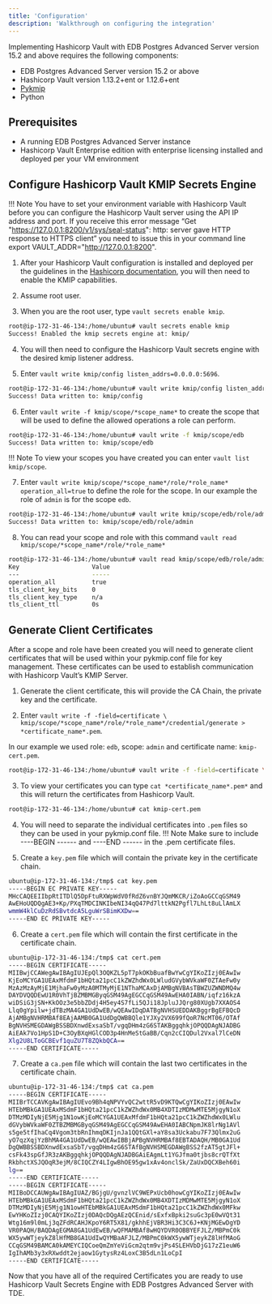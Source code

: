 ```yaml
---
title: 'Configuration'
description: 'Walkthrough on configuring the integration'
---
```


Implementing Hashicorp Vault with EDB Postgres Advanced Server version 15.2 and above requires the following components:

- EDB Postgres Advanced Server version 15.2 or above
- Hashicorp Vault version 1.13.2+ent or 1.12.6+ent
- [Pykmip](https://pypi.org/project/PyKMIP/#files)
- Python 

## Prerequisites

- A running EDB Postgres Advanced Server instance
- Hashicorp Vault Enterprise edition with enterprise licensing installed and deployed per your VM environment

## Configure Hashicorp Vault KMIP Secrets Engine

!!! Note
    You have to set your environment variable with Hashicorp Vault before you can configure the Hashicorp Vault server using the API IP address and port. If you receive this error message “Get "https://127.0.0.1:8200/v1/sys/seal-status": http: server gave HTTP response to HTTPS client” you need to issue this in your command line export VAULT_ADDR="http://127.0.0.1:8200".

1. After your Hashicorp Vault configuration is installed and deployed per the guidelines in the [Hashicorp documentation](https://developer.hashicorp.com/vault/tutorials/getting-started/getting-started-install), you will then need to enable the KMIP capabilities.

2. Assume root user.

3. When you are the root user, type `vault secrets enable kmip`.
```bash
root@ip-172-31-46-134:/home/ubuntu# vault secrets enable kmip
Success! Enabled the kmip secrets engine at: kmip/
```

4. You will then need to configure the Hashicorp Vault secrets engine with the desired kmip listener address.

5. Enter `vault write kmip/config listen_addrs=0.0.0.0:5696`.
```bash
root@ip-172-31-46-134:/home/ubuntu# vault write kmip/config listen_addrs=0.0.0.0:5696
Success! Data written to: kmip/config
```

6. Enter `vault write -f kmip/scope/*scope_name*` to create the scope that will be used to define the allowed operations a role can perform.
```bash
root@ip-172-31-46-134:/home/ubuntu# vault write -f kmip/scope/edb
Success! Data written to: kmip/scope/edb
```

!!! Note
    To view your scopes you have created you can enter `vault list kmip/scope`.


7. Enter `vault write kmip/scope/*scope_name*/role/*role_name* operation_all=true` to define the role for the scope.  In our example the role of `admin` is for the scope `edb`. 
```bash
root@ip-172-31-46-134:/home/ubuntu# vault write kmip/scope/edb/role/admin operation_all=true
Success! Data written to: kmip/scope/edb/role/admin
```

8. You can read your scope and role with this command `vault read kmip/scope/*scope_name*/role/*role_name*`
```bash
root@ip-172-31-46-134:/home/ubuntu# vault read kmip/scope/edb/role/admin
Key                    Value
---                    -----
operation_all          true
tls_client_key_bits    0
tls_client_key_type    n/a
tls_client_ttl         0s
```

## Generate Client Certificates

After a scope and role have been created you will need to generate client certificates that will be used within your pykmip.conf file for key management.  These certificates can be used to establish communication with Hashicorp Vault’s KMIP Server.

1. Generate the client certificate, this will provide the CA Chain, the private key and the certificate.

2. Enter `vault write -f -field=certificate \ kmip/scope/*scope_name*/role/*role_name*/credential/generate > *certificate_name*.pem`.

In our example we used role: `edb`, scope: `admin` and certificate name: `kmip-cert.pem`.

```bash
root@ip-172-31-46-134:/home/ubuntu# vault write -f -field=certificate \ kmip/scope/edb/role/admin/credential/generate > kmip-cert.pem
```

3. To view your certificates you can type `cat *certificate_name*.pem*` and this will return the certificates from Hashicorp Vault.
```bash
root@ip-172-31-46-134:/home/ubuntu# cat kmip-cert.pem 
```

4. You will need to separate the individual certificates into `.pem` files so they can be used in your pykmip.conf file.
!!! Note
    Make sure to include ----BEGIN ------ and ----END ------ in the .pem certificate files.

5. Create a `key.pem` file which will contain the private key in the certificate chain.
```bash
ubuntu@ip-172-31-46-134:/tmp$ cat key.pem 
-----BEGIN EC PRIVATE KEY-----
MHcCAQEEIIbpRtITDlQ5DpFtuRXWpWdV0fRdZ6vnBYJQmMKCR/iZoAoGCCqGSM49
AwEHoUQDQgAE3+Kp/PXqTMDCINKIbeNI34qQ47Pd7lttkN2Pgfl7LhLt8uLlAmLX
wmmW4klCuDzRdSBvtdcA5LguWrSBimKXDw==
-----END EC PRIVATE KEY-----
```

6. Create a `cert.pem` file which will contain the first certificate in the certificate chain.
```bash
ubuntu@ip-172-31-46-134:/tmp$ cat cert.pem 
-----BEGIN CERTIFICATE-----
MIIBwjCCAWegAwIBAgIUJEpQl3OQKZL5pT7pkOKbBuafBwYwCgYIKoZIzj0EAwIw
KjEoMCYGA1UEAxMfdmF1bHQta21pcC1kZWZhdWx0LWludGVybWVkaWF0ZTAeFw0y
MzAzMzAyMjE1MjhaFw0yMzA0MTMyMjE1NThaMCAxDjAMBgNVBAsTBWZUZWNDMQ4w
DAYDVQQDEwU1R0VhTjBZMBMGByqGSM49AgEGCCqGSM49AwEHA0IABN/iqfz16kzA
wiDSiG3jSN+KkOOz3e5bbZDdj4H5ey4S7fLi5QJi18JpluJJQrg80XUgb7XXAOS4
Llq0gYpilw+jdTBzMA4GA1UdDwEB/wQEAwIDqDATBgNVHSUEDDAKBggrBgEFBQcD
AjAMBgNVHRMBAf8EAjAAMB0GA1UdDgQWBBQle1YJXy2VX699fQoR7NcMT06/OTAf
BgNVHSMEGDAWgBSSBDXnwdExsaSbT/vgqDHm4zG6STAKBggqhkjOPQQDAgNJADBG
AiEAk7Vo1HpS1D+C3OyBXqHGlCOD3p4HnMeStGaBB/Cqn2cCIQDul2Vxal7lCeDN
Xlg2U8LToGCBEvf1quZU7T8ZQkbQCA==
-----END CERTIFICATE-----
```

7. Create a `ca.pem` file which will contain the last two certificates in the certificate chain.
```bash
ubuntu@ip-172-31-46-134:/tmp$ cat ca.pem 
-----BEGIN CERTIFICATE-----
MIIBrTCCAVKgAwIBAgIUEvo9Bh4qNPVYvQC2wttR5vD9KTQwCgYIKoZIzj0EAwIw
HTEbMBkGA1UEAxMSdmF1bHQta21pcC1kZWZhdWx0MB4XDTIzMDMwMTE5MjgyN1oX
DTMzMDIyNjE5Mjg1N1owKjEoMCYGA1UEAxMfdmF1bHQta21pcC1kZWZhdWx0LWlu
dGVybWVkaWF0ZTBZMBMGByqGSM49AgEGCCqGSM49AwEHA0IABCNpmJK8lrNg1AVl
s5ge5tfIhaCq4Vgom3tbRnIhmqDKIjnJa1QQtGXl+aY8sa3Uckabu7F73Qlmx2uG
yO7qzXqjYzBhMA4GA1UdDwEB/wQEAwIBBjAPBgNVHRMBAf8EBTADAQH/MB0GA1Ud
DgQWBBSSBDXnwdExsaSbT/vgqDHm4zG6STAfBgNVHSMEGDAWgBSS2fzAT5gtJFl+
csFk43spGfJR3zAKBggqhkjOPQQDAgNJADBGAiEAgmLt1YGJfma0tjbs8crQTfXt
RkbhctXSJQOqR3ejM/8CIQCZY4LIgwBhOE95gw1xAv4onclSk/ZaUxDQCXBeh60i
lg==
-----END CERTIFICATE-----
-----BEGIN CERTIFICATE-----
MIIBoDCCAUWgAwIBAgIUAZ/BGjgU/gvnzlVC9WEPxUcb0howCgYIKoZIzj0EAwIw
HTEbMBkGA1UEAxMSdmF1bHQta21pcC1kZWZhdWx0MB4XDTIzMDMwMTE5MjgyN1oX
DTMzMDIyNjE5Mjg1N1owHTEbMBkGA1UEAxMSdmF1bHQta21pcC1kZWZhdWx0MFkw
EwYHKoZIzj0CAQYIKoZIzj0DAQcDQgAEzQCEnid/sExfxBpki2suGc3pE0wVQt31
Wtg16m9l0mLj3qZFdRCAHJKpoY6RT5X81/gkhhEjVBR3Hi3C3C6J+KNjMGEwDgYD
VR0PAQH/BAQDAgEGMA8GA1UdEwEB/wQFMAMBAf8wHQYDVR0OBBYEFJLZ/MBPmC0k
WX5ywWTjeykZ8lHfMB8GA1UdIwQYMBaAFJLZ/MBPmC0kWX5ywWTjeykZ8lHfMAoG
CCqGSM49BAMCA0kAMEYCIQCoeQmZmYeViGcm2qtm9vjPs4SLEHVbDjG17zZ1euW6
IgIhAMb3y3xRXwddt2ejaow1GytysRz4LoxC3B5dLn1LoCpI
-----END CERTIFICATE-----
```

Now that you have all of the required Certificates you are ready to use Hashicorp Vault Secrets Engine with EDB Postgres Advanced Server with TDE.